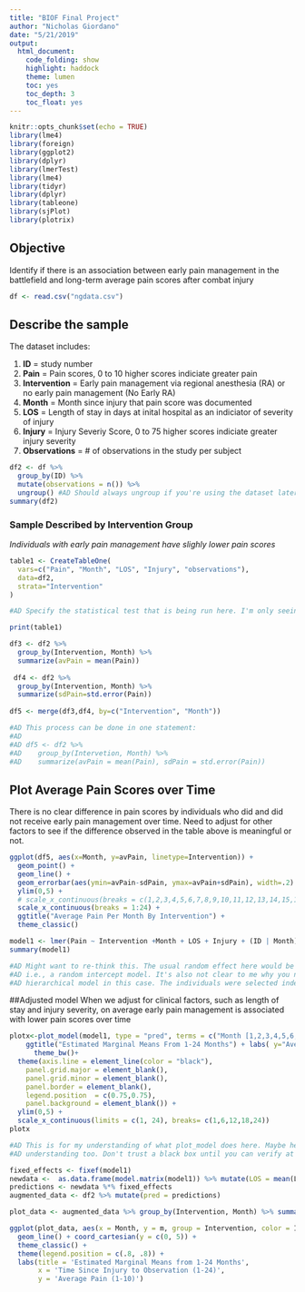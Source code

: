 ```yaml
---
title: "BIOF Final Project"
author: "Nicholas Giordano"
date: "5/21/2019"
output:
  html_document:
    code_folding: show
    highlight: haddock
    theme: lumen
    toc: yes
    toc_depth: 3
    toc_float: yes
---
```


```r

knitr::opts_chunk$set(echo = TRUE)
library(lme4)
library(foreign)
library(ggplot2)
library(dplyr)
library(lmerTest)
library(lme4)
library(tidyr)
library(dplyr)
library(tableone)
library(sjPlot)
library(plotrix)
```

## Objective

Identify if there is an association between early pain management in the battlefield and long-term average pain scores after combat injury

```r
df <- read.csv("ngdata.csv")
```

## Describe the sample

The dataset includes:


 1. **ID** = study number
 2. **Pain** = Pain scores, 0 to 10 higher scores indiciate greater pain 
 3. **Intervention** = Early pain management via regional anesthesia (RA) or no early pain management (No Early RA)
 4. **Month** = Month since injury that pain score was documented
 5. **LOS** = Length of stay in days at inital hospital as an indiciator of severity of injury
 6. **Injury** = Injury Severiy Score, 0 to 75 higher scores indiciate greater injury severity 
 7. **Observations** = # of observations in the study per subject
 

\pagebreak

```r
df2 <- df %>% 
  group_by(ID) %>% 
  mutate(observations = n()) %>% 
  ungroup() #AD Should always ungroup if you're using the dataset later
summary(df2)
```

### Sample Described by Intervention Group 

*Individuals with early pain management have slighly lower pain scores*

```r
table1 <- CreateTableOne(
  vars=c("Pain", "Month", "LOS", "Injury", "observations"),
  data=df2,
  strata="Intervention"
)

#AD Specify the statistical test that is being run here. I'm only seeing p-values

print(table1)
```



```r
df3 <- df2 %>% 
  group_by(Intervention, Month) %>% 
  summarize(avPain = mean(Pain))
  
 df4 <- df2 %>%
  group_by(Intervention, Month) %>% 
  summarize(sdPain=std.error(Pain))
 
df5 <- merge(df3,df4, by=c("Intervention", "Month"))

#AD This process can be done in one statement:
#AD
#AD df5 <- df2 %>% 
#AD    group_by(Intervetion, Month) %>% 
#AD    summarize(avPain = mean(Pain), sdPain = std.error(Pain))

```

## Plot Average Pain Scores over Time 

There is no clear difference in pain scores by individuals who did and did not receive early pain management over time. Need to adjust for other factors to see if the difference observed in the table above is meaningful or not.

```r
ggplot(df5, aes(x=Month, y=avPain, linetype=Intervention)) + 
  geom_point() + 
  geom_line() + 
  geom_errorbar(aes(ymin=avPain-sdPain, ymax=avPain+sdPain), width=.2) +
  ylim(0,5) + 
  # scale_x_continuous(breaks = c(1,2,3,4,5,6,7,8,9,10,11,12,13,14,15,16,17,18,19,20,21,22,23,24)) + #AD There is a shortcut
  scale_x_continuous(breaks = 1:24) + 
  ggtitle("Average Pain Per Month By Intervention") + 
  theme_classic()
```
```r
model1 <- lmer(Pain ~ Intervention +Month + LOS + Injury + (ID | Month), data=df2)
summary(model1)

#AD Might want to re-think this. The usual random effect here would be (1|Month), 
#AD i.e., a random intercept model. It's also not clear to me why you need a mixed model or a 
#AD hierarchical model in this case. The individuals were selected independent of Month, not nested within Month, since Month is time since injury. 
```

##Adjusted model
When we adjust for clinical factors, such as length of stay and injury severity, on average early pain management is associated with lower pain scores over time
```r

plotx<-plot_model(model1, type = "pred", terms = c("Month [1,2,3,4,5,6,9,12,15,18,21,24]", "Intervention [No Early RA,Early RA]"))+
    ggtitle("Estimated Marginal Means From 1-24 Months") + labs( y="Average Pain (0-10)", x="Time Since Injury to Observation (1-24)")+
      theme_bw()+
  theme(axis.line = element_line(color = "black"),
    panel.grid.major = element_blank(),
    panel.grid.minor = element_blank(),
    panel.border = element_blank(),
    legend.position  = c(0.75,0.75),
    panel.background = element_blank()) + 
  ylim(0,5) +
  scale_x_continuous(limits = c(1, 24), breaks= c(1,6,12,18,24))
plotx
```

```r

#AD This is for my understanding of what plot_model does here. Maybe helps your 
#AD understanding too. Don't trust a black box until you can verify at least some of it. 

fixed_effects <- fixef(model1)
newdata <-  as.data.frame(model.matrix(model1)) %>% mutate(LOS = mean(LOS), Injury = mean(Injury)) %>% as.matrix()
predictions <- newdata %*% fixed_effects
augmented_data <- df2 %>% mutate(pred = predictions)

plot_data <- augmented_data %>% group_by(Intervention, Month) %>% summarize(m = mean(pred))

ggplot(plot_data, aes(x = Month, y = m, group = Intervention, color = Intervention)) + 
  geom_line() + coord_cartesian(y = c(0, 5)) +
  theme_classic() +
  theme(legend.position = c(.8, .8)) + 
  labs(title = 'Estimated Marginal Means from 1-24 Months',
       x = 'Time Since Injury to Observation (1-24)',
       y = 'Average Pain (1-10)')
  
```

